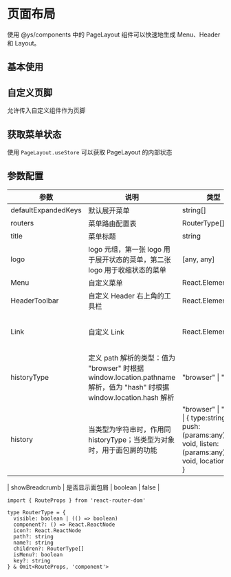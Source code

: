 
# 页面布局

使用 @ys/components 中的 PageLayout 组件可以快速地生成 Menu、Header 和 Layout。

## 基本使用

<Preview withSource='none'>
  <Story id='components-pagelayout--basic' />
</Preview>

## 自定义页脚

允许传入自定义组件作为页脚

<Preview withSource='none'>
  <Story id='components-pagelayout--footer' />
</Preview>

## 获取菜单状态

使用 `PageLayout.useStore` 可以获取 PageLayout 的内部状态

<Preview withSource='none'>
  <Story id='components-pagelayout--state' />
</Preview>

## 参数配置

| 参数                | 说明                                                                                                                    | 类型                                                                                                                    | 默认值                     |
| ------------------- | ----------------------------------------------------------------------------------------------------------------------- | ----------------------------------------------------------------------------------------------------------------------- | -------------------------- |
| defaultExpandedKeys | 默认展开菜单                                                                                                            | string[]                                                                                                                | []                         |
| routers             | 菜单路由配置表                                                                                                          | RouterType[]                                                                                                            | []                         |
| title               | 菜单标题                                                                                                                | string                                                                                                                  | -                          |
| logo                | logo 元组，第一张 logo 用于展开状态的菜单，第二张 logo 用于收缩状态的菜单                                               | [any, any]                                                                                                              | [undefined, undefined]     |
| Menu                | 自定义菜单                                                                                                              | React.ElementType                                                                                                       | -                          |
| HeaderToolbar       | 自定义 Header 右上角的工具栏                                                                                            | React.ElementType                                                                                                       | -                          |
| Link                | 自定义 Link                                                                                                             | React.ElementType                                                                                                       | react-router-dom 中的 Link |
| historyType         | 定义 path 解析的类型：值为 "browser" 时根据 window.location.pathname 解析，值为 "hash" 时根据 window.location.hash 解析 | "browser" &#124; "hash"                                                                                                 | "browser"                  |
| history             | 当类型为字符串时，作用同 historyType；当类型为对象时，用于面包屑的功能                                                  | "browser" &#124; "hash" &#124; { type:string, push: (params:any) => void, listen: (params:any) => void, location: any } | "browser"                  |

| showBreadcrumb | 是否显示面包屑 | boolean | false |

```tsx
import { RouteProps } from 'react-router-dom'

type RouterType = {
  visible: boolean | (() => boolean)
  component?: () => React.ReactNode
  icon?: React.ReactNode
  path?: string
  name?: string
  children?: RouterType[]
  isMenu?: boolean
  key?: string
} & Omit<RouteProps, 'component'>
```
